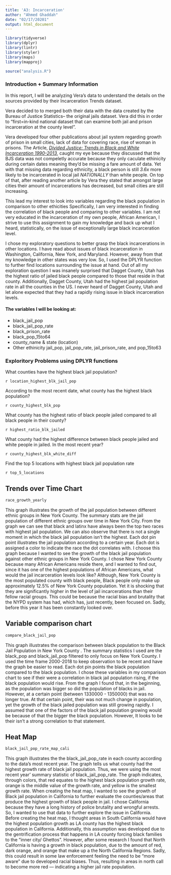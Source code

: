 ```yaml
---
title: 'A3: Incarceration'
author: "Ahmed Ghaddah"
date: "02/17/20201"
output: html_document
---
```

```r
library(tidyverse)
library(dplyr)
library(lintr)
library(styler)
library(maps)
library(mapproj)
```

```r
source("analysis.R")
```


### Introduction + Summary Information 
In this report, I will be analyzing Vera's data to understand the details on the sources provided by their Incarceration Trends dataset. 

Vera decided to to merged both their data with the data created by the Bureau of Justice Statistics-- the original jails dataset. Vera did this in order to "first=in-kind national dataset that can examine both jail and prison incarceration at the county level". 

Vera developed four other publications about jail system regarding growth of prison in small cities, lack of data for covering race, rise of woman in prisons. The Article, [_Divided Justice: Trends in Black and White Incarceration 1990-2013_](https://www.vera.org/publications/divided-justice-black-white-jail-incarceration), caught my eye because they discussed that the BJS data was not compeletly accurate because they only caculate ethinicity during certain dates meaning they'd be missing a fare amount of data. Yet with that missing data regarding ethnicity, a black person is still *3.6x* more likely to be incarcerated in local jail *NATIONALLY* than white people. On top of that, after reading another article by Vera they stated that amongst large cities their amount of incarcerations has decreased, but small cities are still increasing.

This lead my interest to look into variables regarding the black population in comparison to other ethicities Specifically, I am very interested in finding the correlation of black people and comparing to other variables.  I am not very educated in the incarceration of my own people, African American, I strive to use this assignment to gain my knowledge and back up what I heard, statistically, on the issue of exceptionally large black incarceration level. 

I chose my exploratory questions to better grasp the black incarcerations in other locations. I have read about issues of black incarceration in Washington, California, New York, and Maryland. However, away from that my knowledge in other states was very low. So, I used the DPLYR function to further find locations surrounding the issue at hand. Out of all my exploration question I was insanely surprised that Dagget County, Utah has the highest ratio of jailed black people compared to those that reside in that county. Additionally, Dagget County, Utah had the highest jail population rate in all the counties in the US. I never heard of Dagget County, Utah and let alone expected that they had a rapidly rising issue in black incarceration levels. 

#### The variables I will be looking at: 


   *  black_jail_pop
   * black_jail_pop_rate
   * black_prison_rate 
   * black_pop_15to64
   * county_name & state (location)
   * Other ethinicity jail_pop, jail_pop_rate,         jail_prison_rate, and pop_15to63





### Exploritory Problems using DPLYR functions 
What counties have the highest black jail population?




`r location_highest_blk_jail_pop`





According to the most recent date, what county has the highest black population? 

`r county_highest_blk_pop`






What county has the highest ratio of black people jailed compared to all black people in their county? 

`r highest_ratio_blk_jailed`






What county had the highest difference between black people jailed and white people in jailed. In the most recent year?


`r county_highest_blk_white_diff`







Find the top 5 locations with highest black jail population rate


`r top_5_locations`




## Trends over Time Chart 
```r
race_growth_yearly
```


This graph illustrates the growth of the jail population between different ethnic groups in New York County. The summary stats are the jail population of different ethnic groups over time in New York City. From the graph we can see that black and latinx have always been the top two races with highest jail population. We can also observe that there is not a single moment in which the black jail population isn't the highest. Each dot pin point illustrates the jail population according to a certain year. Each dot is assigned a color to indicate the race the dot correlates with. I choose this graph because I wanted to see the growth of the black jail population against other ethnic groups in New York County. I chose New York County because many African Americans reside there, and I wanted to find out, since it has one of the highest populations of African Americans, what would the jail incarceration levels look like? Although, New York County is the most populated county with black people, Black people only make up approximately 12.5% of New York County population. Yet it is shocking that they are significantly higher in the level of jail incarcerations than their fellow racial groups. This could be because the racial bias and brutality that the NYPD system has had, which has, just recently, been focused on. Sadly, before this year it has been constantly looked over.



## Variable comparison chart 
```r
compare_black_jail_pop
```




This graph illustrates the comparison between black population to the Black Jail Population in New York County . The summary statistics I used are the black_pop and black_jail_pop filtered to only focus on New York County. I used the time frame 2000-2018 to keep observation to be recent and have the graph be easier to read. Each dot pin points the black population compared to the black population. I chose these variables in my comparison chart to see if their were a correlation in black jail population rising, if the black population would rise. From the graph I found that, in the beginning,  as the population was bigger so did the population of blacks in jail. However, at a certain point (between 1330000 - 1350000) that was no longer true. At that certain point, their was not much change in population, yet the growth of the black jailed population was still growing rapidly. I assumed that one of the factors of the black jail population growing would be because of that the bigger the black population. However, It looks to be their isn't a strong correlation to that statement. 








## Heat Map
```r
black_jail_pop_rate_map_cali
```




This graph illustrates the the black_jail_pop_rate in each county according to the data's most recent year. The graph tells us what county had the highest growth rate of black jail population. Thus, we were using the most recent year' summary statistic of black_jail_pop_rate. The graph indicates, through colors, that red equates to the highest black population growth rate, orange is the middle value of the growth rate, and yellow is the smallest growth rate. When creating the heat map, I wanted to see the growth of Black jail population in California to further evaluate the counties/areas that produce the highest growth of black people in jail. I chose California because they have a long history of police brutality and wrongful arrests. So, I wanted to use that data to further explore the issue in California. Before creating the heat map, I thought areas in South California would have the highest population growth as LA county has the highest black population in California. Additionally, this assumption was developed due to the gentrification process that happens in LA county forcing black families to the "inner city/ Ghettos". However, after some research I found that North California is having a growth in black population, due to the amount of red, dark orange, and orange that make up a the North California Regions.  Sadly, this could result in some law enforcement feeling the need to be "more aware" due to developed racial biases. Thus, resulting in areas in north call to become more red --- indicating a higher jail rate population. 




